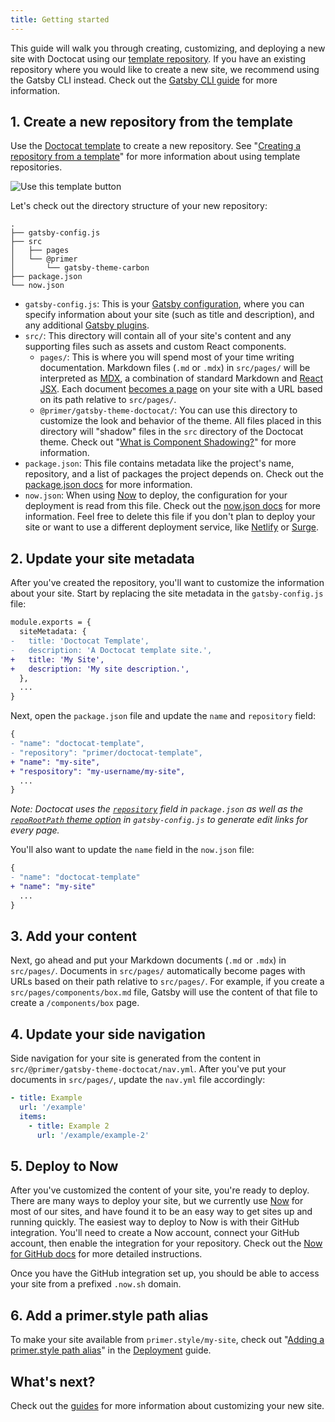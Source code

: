 ```yaml
---
title: Getting started
---
```


This guide will walk you through creating, customizing, and deploying a new site with Doctocat using our [template repository](https://github.com/primer/doctocat-template). If you have an existing repository where you would like to create a new site, we recommend using the Gatsby CLI instead. Check out the [Gatsby CLI guide](/guides/gatsby-cli) for more information.

## 1. Create a new repository from the template

Use the [Doctocat template](https://github.com/primer/doctocat-starter) to create a new repository. See "[Creating a repository from a template](https://help.github.com/en/articles/creating-a-repository-from-a-template)" for more information about using template repositories.

![Use this template button](https://help.github.com/assets/images/help/repository/use-this-template-button.png)

Let's check out the directory structure of your new repository:

```
.
├── gatsby-config.js
├── src
│   ├── pages
│   └── @primer
│       └── gatsby-theme-carbon
├── package.json
└── now.json
```

- `gatsby-config.js`: This is your [Gatsby configuration](https://www.gatsbyjs.org/docs/gatsby-config/), where you can specify information about your site (such as title and description), and any additional [Gatsby plugins](https://www.gatsbyjs.org/plugins/).
- `src/`: This directory will contain all of your site's content and any supporting files such as assets and custom React components.
  - `pages/`: This is where you will spend most of your time writing documentation. Markdown files (`.md` or `.mdx`) in `src/pages/` will be interpreted as [MDX](https://mdxjs.com/), a combination of standard Markdown and [React JSX](https://reactjs.org/docs/jsx-in-depth.html). Each document [becomes a page](https://www.gatsbyjs.org/docs/recipes/#creating-pages) on your site with a URL based on its path relative to `src/pages/`.
  - `@primer/gatsby-theme-doctocat/`: You can use this directory to customize the look and behavior of the theme. All files placed in this directory will "shadow" files in the `src` directory of the Doctocat theme. Check out "[What is Component Shadowing?](https://www.gatsbyjs.org/blog/2019-04-29-component-shadowing/)" for more information.
- `package.json`: This file contains metadata like the project's name, repository, and a list of packages the project depends on. Check out the [package.json docs](https://docs.npmjs.com/files/package.json) for more information.
- `now.json`: When using [Now](https://zeit.co/now) to deploy, the configuration for your deployment is read from this file. Check out the [now.json docs](https://zeit.co/docs/v2/deployments/configuration/?query=now.json) for more information. Feel free to delete this file if you don't plan to deploy your site or want to use a different deployment service, like [Netlify](https://www.netlify.com/) or [Surge](https://surge.sh/).

## 2. Update your site metadata

After you've created the repository, you'll want to customize the information about your site. Start by replacing the site metadata in the `gatsby-config.js` file:

```diff
module.exports = {
  siteMetadata: {
-   title: 'Doctocat Template',
-   description: 'A Doctocat template site.',
+   title: 'My Site',
+   description: 'My site description.',
  },
  ...
}
```

Next, open the `package.json` file and update the `name` and `repository` field:

```diff
{
- "name": "doctocat-template",
- "repository": "primer/doctocat-template",
+ "name": "my-site",
+ "respository": "my-username/my-site",
  ...
}
```

_Note: Doctocat uses the [`repository`](https://docs.npmjs.com/files/package.json#repository) field in `package.json` as well as the [`repoRootPath` theme option](/theme-options) in `gatsby-config.js` to generate edit links for every page._

You'll also want to update the `name` field in the `now.json` file:

```diff
{
- "name": "doctocat-template"
+ "name": "my-site"
  ...
}
```

## 3. Add your content

Next, go ahead and put your Markdown documents (`.md` or `.mdx`) in `src/pages/`. Documents in `src/pages/` automatically become pages with URLs based on their path relative to `src/pages/`. For example, if you create a `src/pages/components/box.md` file, Gatsby will use the content of that file to create a `/components/box` page.

## 4. Update your side navigation

Side navigation for your site is generated from the content in `src/@primer/gatsby-theme-doctocat/nav.yml`. After you've put your documents in `src/pages/`, update the `nav.yml` file accordingly:

```yml
- title: Example
  url: '/example'
  items:
    - title: Example 2
      url: '/example/example-2'
```

## 5. Deploy to Now

After you've customized the content of your site, you're ready to deploy. There are many ways to deploy your site, but we currently use [Now](https://zeit.co/now) for most of our sites, and have found it to be an easy way to get sites up and running quickly. The easiest way to deploy to Now is with their GitHub integration. You'll need to create a Now account, connect your GitHub account, then enable the integration for your repository. Check out the [Now for GitHub docs](https://zeit.co/docs/v2/integrations/now-for-github/) for more detailed instructions.

Once you have the GitHub integration set up, you should be able to access your site from a prefixed `.now.sh` domain.

## 6. Add a primer.style path alias

To make your site available from `primer.style/my-site`, check out "[Adding a primer.style path alias](/guides/deploying#adding-a-primer.style-path-alias)" in the [Deployment](/guides/deployment) guide.

## What's next?

Check out the [guides](#) for more information about customizing your new site.
